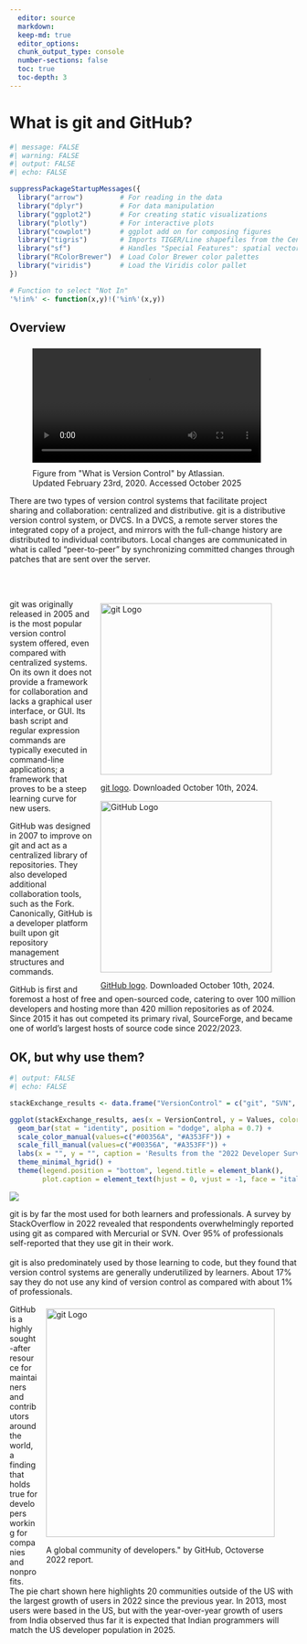 ```yaml
---
  editor: source
  markdown: 
  keep-md: true
  editor_options: 
  chunk_output_type: console
  number-sections: false
  toc: true
  toc-depth: 3
---
```


# What is git and GitHub? {.unnumbered}

```r
#| message: FALSE
#| warning: FALSE
#| output: FALSE
#| echo: FALSE

suppressPackageStartupMessages({
  library("arrow")         # For reading in the data
  library("dplyr")         # For data manipulation
  library("ggplot2")       # For creating static visualizations
  library("plotly")        # For interactive plots
  library("cowplot")       # ggplot add on for composing figures
  library("tigris")        # Imports TIGER/Line shapefiles from the Census Bureau
  library("sf")            # Handles "Special Features": spatial vector data
  library("RColorBrewer")  # Load Color Brewer color palettes
  library("viridis")       # Load the Viridis color pallet
})

# Function to select "Not In"
'%!in%' <- function(x,y)!('%in%'(x,y))


```

## Overview

```{=html}
<figure style="float: left; position: relative; padding-right: 30px; margin-top: 0.5em; margin-bottom: 1em;">
  <a href="https://www.atlassian.com/git/tutorials/what-is-version-control"><video loop="true" autoplay="true" controls="false" style="padding-bottom: 10px;" width="400">
  <source src="/Git-and-GitHub/Images/Distributive Version Control_Atlasian.mp4" type="video/mp4">
  </video></a>
  
  <figcaption style="text-align: left;">
    Figure from "What is Version Control" by Atlassian.<br>Updated February 23rd, 2020. Accessed October 2025
  </figcaption>
</figure>
```

There are two types of version control systems that facilitate project sharing and collaboration: centralized and distributive. git is a distributive version control system, or DVCS. In a DVCS, a remote server stores the integrated copy of a project, and mirrors with the full-change history are distributed to individual contributors. Local changes are communicated in what is called “peer-to-peer” by synchronizing committed changes through patches that are sent over the server.

\
\

```{=html}
<figure style="float: right; position: relative; margin-left: 1em; margin-top: 0.5em; margin-bottom: 0.5em;">
  <img src="Images/Git Logo 2Color_downloaded 10.16.2024.png" alt="git Logo" style="margin-bottom: 1em;" width="300">

  <figcaption style="text-align: left; padding-bottom: 15px">
    <a href="https://git-scm.com/downloads/logos">git logo</a>. Downloaded October 10th, 2024.
  </figcaption>
  
    <img src="Images/GitHub Logo_downloaded 10.16.2024.png" alt="GitHub Logo" style="margin-bottom: 1em;" width="300">

  <figcaption style="text-align: left;">
    <a href="https://github.com/logos">GitHub logo</a>. Downloaded October 10th, 2024.
  </figcaption>
</figure>
```

git was originally released in 2005 and is the most popular version control system offered, even compared with centralized systems. On its own it does not provide a framework for collaboration and lacks a graphical user interface, or GUI. Its bash script and regular expression commands are typically executed in command-line applications; a framework that proves to be a steep learning curve for new users.

GitHub was designed in 2007 to improve on git and act as a centralized library of repositories. They also developed additional collaboration tools, such as the Fork. Canonically, GitHub is a developer platform built upon git repository management structures and commands.

GitHub is first and foremost a host of free and open-sourced code, catering to over 100 million developers and hosting more than 420 million repositories as of 2024. Since 2015 it has out competed its primary rival, SourceForge, and became one of world’s largest hosts of source code since 2022/2023.

## OK, but why use them?

```r
#| output: FALSE
#| echo: FALSE

stackExchange_results <- data.frame("VersionControl" = c("git", "SVN", "Mercurial", "I don't use one"), "Values" = c(96.95, 5.96, 1.22, 1.38, 81.87, 1.41, 0.45, 17.18), "User" = c(rep("Professional (n = 53,374)", 4), rep("Learner (n = 6,157)", 4)))

ggplot(stackExchange_results, aes(x = VersionControl, y = Values, color = User, fill = User)) +
  geom_bar(stat = "identity", position = "dodge", alpha = 0.7) +
  scale_color_manual(values=c("#00356A", "#A353FF")) +
  scale_fill_manual(values=c("#00356A", "#A353FF")) +
  labs(x = "", y = "", caption = 'Results from the "2022 Developer Survey" by StackOverflow. Published 2022.') +
  theme_minimal_hgrid() +
  theme(legend.position = "bottom", legend.title = element_blank(),
        plot.caption = element_text(hjust = 0, vjust = -1, face = "italic"))

```

::: {layout="[[7,5]]"}
[![](`r knitr::fig_chunk('survey', 'png')`)](https://survey.stackoverflow.co/2022/#version-control-version-control-system-prof)


git is by far the most used for both learners and professionals. A survey by StackOverflow in 2022 revealed that respondents overwhelmingly reported using git as compared with Mercurial or SVN. Over 95% of professionals self-reported that they use git in their work. <br><br>git is also predominately used by those learning to code, but they found that version control systems are generally underutilized by learners. About 17% say they do not use any kind of version control as compared with about 1% of professionals.
:::

```{=html}
<figure style="float: right; position: relative; margin-left: 1em; margin-top: 0.5em; margin-bottom: 0.5em;">
  <a href="https://octoverse.github.com/2022/global-tech-talent"><img src="Images/Globalized community_GitHub.png" alt="git Logo" style="margin-bottom: 1em;" width="400"></a>

  <figcaption style="text-align: left; padding-bottom: 15px">
    A global community of developers." by GitHub, Octoverse <br>2022 report.
  </figcaption>
</figure>
```

GitHub is a highly sought-after resource for maintainers and contributors around the world, a finding that holds true for developers working for companies and nonprofits. The pie chart shown here highlights 20 communities outside of the US with the largest growth of users in 2022 since the previous year. In 2013, most users were based in the US, but with the year-over-year growth of users from India observed thus far it is expected that Indian programmers will match the US developer population in 2025.
